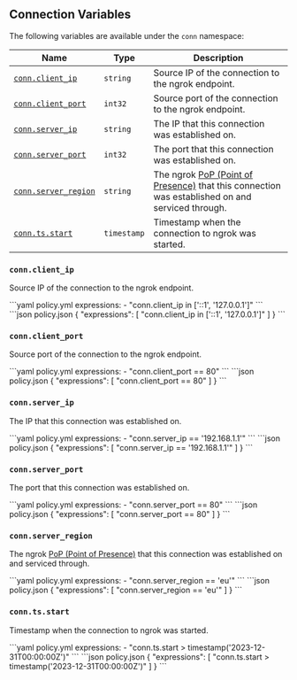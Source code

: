 

## Connection Variables

The following variables are available under the `conn` namespace:

| Name                                       | Type        | Description                                                                                                                                    |
| ------------------------------------------ | ----------- | ---------------------------------------------------------------------------------------------------------------------------------------------- |
| [`conn.client_ip`](#connclient-ip)         | `string`    | Source IP of the connection to the ngrok endpoint.                                                                                             |
| [`conn.client_port`](#connclient-port)     | `int32`     | Source port of the connection to the ngrok endpoint.                                                                                           |
| [`conn.server_ip`](#connserver-ip)         | `string`    | The IP that this connection was established on.                                                                                                |
| [`conn.server_port`](#connserver-port)     | `int32`     | The port that this connection was established on.                                                                                              |
| [`conn.server_region`](#connserver-region) | `string`    | The ngrok [PoP (Point of Presence)](/universal-gateway/points-of-presence/) that this connection was established on and serviced through. |
| [`conn.ts.start`](#conntsstart)            | `timestamp` | Timestamp when the connection to ngrok was started.                                                                                            |

### `conn.client_ip`

Source IP of the connection to the ngrok endpoint.

<CodeGroup>
```yaml policy.yml
expressions:
  - "conn.client_ip in ['::1', '127.0.0.1']"
```
```json policy.json
{
  "expressions": [
    "conn.client_ip in ['::1', '127.0.0.1']"
  ]
}
```
</CodeGroup>

### `conn.client_port`

Source port of the connection to the ngrok endpoint.

<CodeGroup>
```yaml policy.yml
expressions:
  - "conn.client_port == 80"
```
```json policy.json
{
  "expressions": [
    "conn.client_port == 80"
  ]
}
```
</CodeGroup>

### `conn.server_ip`

The IP that this connection was established on.

<CodeGroup>
```yaml policy.yml
expressions:
  - "conn.server_ip == '192.168.1.1'"
```
```json policy.json
{
  "expressions": [
    "conn.server_ip == '192.168.1.1'"
  ]
}
```
</CodeGroup>

### `conn.server_port`

The port that this connection was established on.

<CodeGroup>
```yaml policy.yml
expressions:
  - "conn.server_port == 80"
```
```json policy.json
{
  "expressions": [
    "conn.server_port == 80"
  ]
}
```
</CodeGroup>

### `conn.server_region`

The ngrok [PoP (Point of Presence)](/universal-gateway/points-of-presence/) that this connection was established on and serviced through.

<CodeGroup>
```yaml policy.yml
expressions:
  - "conn.server_region == 'eu'"
```
```json policy.json
{
  "expressions": [
    "conn.server_region == 'eu'"
  ]
}
```
</CodeGroup>

### `conn.ts.start`

Timestamp when the connection to ngrok was started.

<CodeGroup>
```yaml policy.yml
expressions:
  - "conn.ts.start > timestamp('2023-12-31T00:00:00Z')"
```
```json policy.json
{
  "expressions": [
    "conn.ts.start > timestamp('2023-12-31T00:00:00Z')"
  ]
}
```
</CodeGroup>
